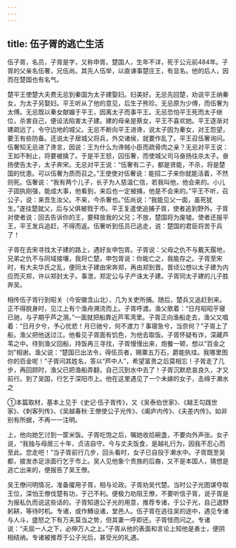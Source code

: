 ```yaml
---
---
---
```

title: 伍子胥的逃亡生活
---



伍子胥，名员，子胥是字，又称申胥。楚国人，生年不详，死于公元前484年。子胥的父亲名伍奢，兄伍尚。其先人伍举，以直谏事楚庄王，有显名。他的后人，因而在楚国也有名气。

楚平王使楚大夫费无忌到秦国为太子建娶妇。妇美好。无忌先回楚，劝说平王纳秦女，为太子另娶妇。平王听从了他的意见，后生子熊珍。无忌原为少傅，而伍奢为太傅。无忌既以秦女献媚于平王，因离太子而事平王。无忌恐怕平王死而太子继位，杀害自己，便设法陷害太子建。建的母亲是蔡女，平王不喜欢她。平王逐渐对建疏远了，令守边地的城父。无忌不断向平王进谗，说太子因为秦女，对王怨望，要王有些防备。还说太子居城父将兵，外交诸侯，就要作乱了。平王召伍奢询问。伍奢知无忌进了谗言，因说：王为什么为谗贼小臣而疏骨肉之亲？无忌对平王说：王如不制止，将要被擒了。于是平王怒，囚伍奢，而使城父司马奋扬往杀太子。奋扬使告太子，太子奔宋。无忌对平王说：“伍奢有二子，都是贤能，不杀，将是楚国的忧患。可以伍奢为质而召之。”王使使对伍奢说：能招二子来你就能活着，不然则死。伍奢说：“我有两个儿子，长子为人慈温仁信，若我叫他，他会来的。小儿子固执刚强，能成大事，他看到，来后也一定被捕，他是不会来的。”平王不听，召公子，说：来吾生汝父。不来，今杀奢也。”伍尚说：“我能见父一面，虽死犹生。”遂往楚就父，后与父俱被戮于市。平王复遣使追捕子胥，使者追到野外。子胥对使者说：回去告诉你的王，要释放我的父兄；不放，楚国将为废墟。使者还报平王，平王发兵追赶，不得而返。伍奢听到伍员已逃走，说：楚国的君臣将苦于兵了！

子胥在去宋寻找太子建的路上，遇好友申包胥。子胥说：父母之仇不与戴天履地，兄弟之仇不与同域接壤，我将亡楚。申包胥说：你能亡之，我能存之。子胥至宋时，有大夫华氏之乱，便同太子建由宋奔郑，再由郑到晋。晋顷公想以太子建为内应而灭郑，许以郑封太子。事泄，郑定公与子产诛太子建。子胥同太子建的儿子胜奔吴。

相传伍子胥行到昭关（今安徽含山北），几为关吏所捕。随后，楚兵又追赶到来。正不得脱身时，见江上有个渔舟溯流而上。子胥呼渡。渔父歌着：“日月昭昭乎寝已驰，与子期乎芦之漪。”一面就把船靠近芦苇湾里。子胥正向渔船走去，渔父又唱着：“日月夕兮，予心忧悲！月已驰兮，何不渡力？事寝急兮，当奈何？”子胥上了船，渔父把他送过江。他看见子胥面有饥色，为他去取饭。子胥怀疑有诈，深藏芦苇之中。待到渔父回船，持饭再三寻找，子胥慢慢出来，炮餐一顿，想以“百金之剑”相谢。渔父说：“楚国已出法令，得伍员者，赐粟五万石，爵能执珪。我哪里图你的百金呢！”子胥问其姓名，答以“芦中人”，希望富贵之后莫相忘！子胥走了几步，再回顾时，渔父已把渔船弄翻，自己沉到水中去了！子胥沉默悲哀良久，才又前行。到了吴国，行乞于深阳市上。他在这里遇见了一个未嫁的女子，击绵于濑水之

①本篇取材，基本上见于《史记·伍子胥传》，又《吴泰伯世家》、《越王勾践世家》、《刺客列传》、《吴越春秋·王僚使公子光传》、《阖庐内传》、《夫差内传》。如非别有所据，不再一一注明。

上，他向她乞讨到一筐米饭。子胥吃饱之后，嘱她收拾碗盏，不要向外声张。女子说，“我独与母居三十年，贞洁自守。今与丈夫饭食，是越礼行为，因我不忍心而至此。您走吧！”当子胥前行几步，回头看时，女子已自投于濑水中。子胥既至吴都，披发赤足涂面行乞于市上。吴人见他象个贵族的后裔，又不是本国人，猜想是逃亡出来的，便报告了吴王僚。

吴王僚问明情况，准备擢用子胥，相与论政。子胥劝吴代楚。当时公子光图谋夺取王位，深怕王僚伐楚有功，于己不利。便极力劝阻王僚，不要听信子胥，说子胥是为报私仇而说这些话的。子胥知道公子光的用意，推荐专诸，于公子光，自己退野躬耕，等待时机。专诸，或作鱄设诸，堂邑人。伍子胥在逃往吴的途中，遇见专诸与人斗，盛怒之下有万夫莫当之势，但其妻一呼即还。子胥怪而问之。专诸说：“夫屈一人之下，必伸万人之上。”子胥从他的表面和言论上知他是勇士，便阴相结纳。专诸被推荐于公子光后，甚受光的礼遇。